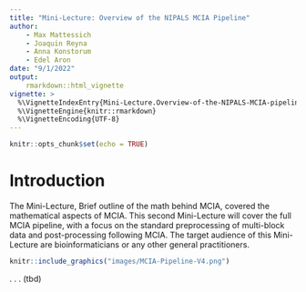 ---
title: "Mini-Lecture: Overview of the NIPALS MCIA Pipeline"
author:
    - Max Mattessich
    - Joaquin Reyna
    - Anna Konstorum
    - Edel Aron
date: "9/1/2022"
output: 
    rmarkdown::html_vignette
vignette: >
  %\VignetteIndexEntry{Mini-Lecture.Overview-of-the-NIPALS-MCIA-pipeline}
  %\VignetteEngine{knitr::rmarkdown}
  %\VignetteEncoding{UTF-8}
---

```{r setup-ml-pipeline, include=FALSE}
knitr::opts_chunk$set(echo = TRUE)
```

# Introduction
The Mini-Lecture, Brief outline of the math behind MCIA, covered the
mathematical aspects of MCIA. This second Mini-Lecture will cover the full
MCIA pipeline, with a focus on the standard preprocessing of multi-block data
and post-processing following MCIA. The target audience of this Mini-Lecture
are bioinformaticians or any other general practitioners.

<!--```{r, echo=FALSE, out.width="100%", out.length="80%", fig.align="center", fig.cap="Overview of the MCIA decomposition pipeline. There are three data blocks $X^1, X^2,$ and $X^3$ which are being decomposed via MCIA to produce a global scores matrix."}
knitr::include_graphics("../images/MCIA-Pipeline-V4.png")
```-->

```{r, echo=FALSE, out.width="100%", out.length="80%", fig.align="center"}
knitr::include_graphics("images/MCIA-Pipeline-V4.png")
```
.
.
.
(tbd)
